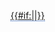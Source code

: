 <dfn style="border-bottom:1px dotted #0645AD; font-style:inherit;">[[{{{glossary}}}#{{{term}}}|<span style="color:{{#if:{{{color|}}}|{{{color}}}|inherit}};" title="{{{glossary|}}}: {{{term}}}">{{#if:{{{text|}}}|{{{text}}}|{{{term}}}}}</span>]]</dfn><noinclude>
<!--Categories and interwikis go in the /doc subpage.-->
{{Documentation}}
</noinclude>